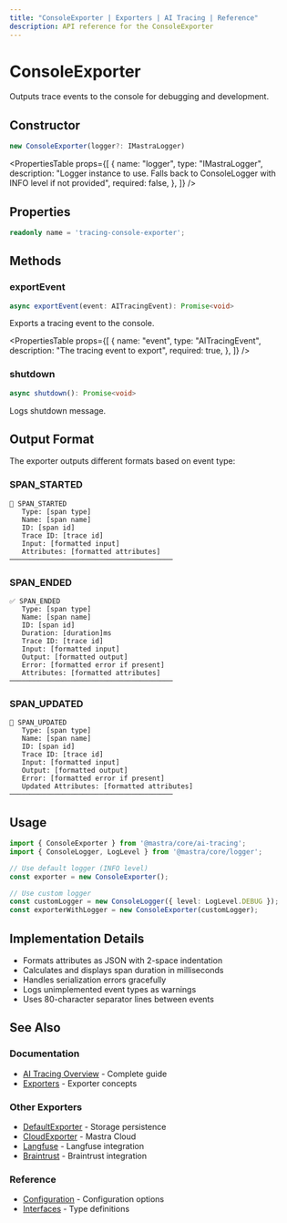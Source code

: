 ```yaml
---
title: "ConsoleExporter | Exporters | AI Tracing | Reference"
description: API reference for the ConsoleExporter
---
```



# ConsoleExporter

Outputs trace events to the console for debugging and development.

## Constructor

```typescript
new ConsoleExporter(logger?: IMastraLogger)
```

<PropertiesTable
  props={[
    {
      name: "logger",
      type: "IMastraLogger",
      description: "Logger instance to use. Falls back to ConsoleLogger with INFO level if not provided",
      required: false,
    },
  ]}
/>

## Properties

```typescript
readonly name = 'tracing-console-exporter';
```

## Methods

### exportEvent

```typescript
async exportEvent(event: AITracingEvent): Promise<void>
```

Exports a tracing event to the console.

<PropertiesTable
  props={[
    {
      name: "event",
      type: "AITracingEvent",
      description: "The tracing event to export",
      required: true,
    },
  ]}
/>

### shutdown

```typescript
async shutdown(): Promise<void>
```

Logs shutdown message.

## Output Format

The exporter outputs different formats based on event type:

### SPAN_STARTED

```
🚀 SPAN_STARTED
   Type: [span type]
   Name: [span name]
   ID: [span id]
   Trace ID: [trace id]
   Input: [formatted input]
   Attributes: [formatted attributes]
────────────────────────────────────────
```

### SPAN_ENDED

```
✅ SPAN_ENDED
   Type: [span type]
   Name: [span name]
   ID: [span id]
   Duration: [duration]ms
   Trace ID: [trace id]
   Input: [formatted input]
   Output: [formatted output]
   Error: [formatted error if present]
   Attributes: [formatted attributes]
────────────────────────────────────────
```

### SPAN_UPDATED

```
📝 SPAN_UPDATED
   Type: [span type]
   Name: [span name]
   ID: [span id]
   Trace ID: [trace id]
   Input: [formatted input]
   Output: [formatted output]
   Error: [formatted error if present]
   Updated Attributes: [formatted attributes]
────────────────────────────────────────
```

## Usage

```typescript
import { ConsoleExporter } from '@mastra/core/ai-tracing';
import { ConsoleLogger, LogLevel } from '@mastra/core/logger';

// Use default logger (INFO level)
const exporter = new ConsoleExporter();

// Use custom logger
const customLogger = new ConsoleLogger({ level: LogLevel.DEBUG });
const exporterWithLogger = new ConsoleExporter(customLogger);
```

## Implementation Details

- Formats attributes as JSON with 2-space indentation
- Calculates and displays span duration in milliseconds
- Handles serialization errors gracefully
- Logs unimplemented event types as warnings
- Uses 80-character separator lines between events

## See Also

### Documentation
- [AI Tracing Overview](/docs/observability/ai-tracing/overview) - Complete guide
- [Exporters](/docs/observability/ai-tracing/overview#exporters) - Exporter concepts

### Other Exporters
- [DefaultExporter](/reference/observability/ai-tracing/exporters/default-exporter) - Storage persistence
- [CloudExporter](/reference/observability/ai-tracing/exporters/cloud-exporter) - Mastra Cloud
- [Langfuse](/reference/observability/ai-tracing/exporters/langfuse) - Langfuse integration
- [Braintrust](/reference/observability/ai-tracing/exporters/braintrust) - Braintrust integration

### Reference
- [Configuration](/reference/observability/ai-tracing/configuration) - Configuration options
- [Interfaces](/reference/observability/ai-tracing/interfaces) - Type definitions